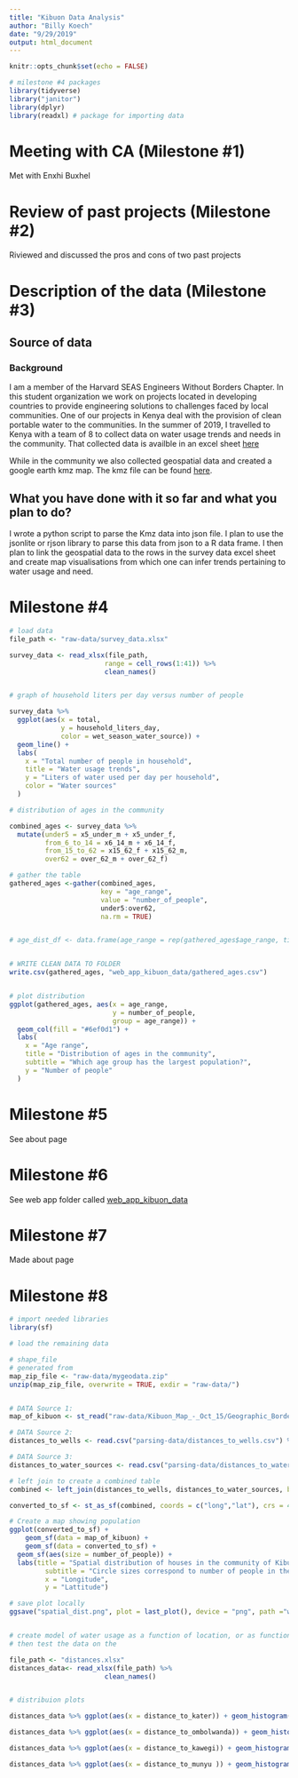 ```yaml
---
title: "Kibuon Data Analysis"
author: "Billy Koech"
date: "9/29/2019"
output: html_document
---
```


```r
knitr::opts_chunk$set(echo = FALSE)

# milestone #4 packages
library(tidyverse)
library("janitor")
library(dplyr)
library(readxl) # package for importing data


```

# Meeting with CA (Milestone #1)
Met with Enxhi Buxhel

# Review of past projects (Milestone #2)
Riviewed and discussed the pros and cons of two past projects

# Description of the data (Milestone #3)

## Source of data
### Background

I am a member of the Harvard SEAS Engineers Without Borders Chapter. In this student organization we work on projects located in developing countries to provide engineering solutions to challenges faced by local communities. One of our projects in Kenya deal with the provision of clean portable water to the communities. In the summer of 2019, I travelled to Kenya with a team of 8 to collect data on water usage trends and needs in the community. That collected data is availble in an excel sheet [here](raw-data/survey_data.xlsx)

While in the community we also collected geospatial data and created a google earth kmz map. The kmz file can be found [here](raw-data/map.kmz).

## What you have done with it so far and what you plan to do?


I wrote a python script to parse the Kmz data into json file. I plan to use the jsonlite or rjson library to parse this data from json to a R data frame. I then plan to link the geospatial data to the rows in the survey data excel sheet and create map visualisations from which one can infer trends pertaining to water usage and need.



# Milestone #4 



```r
# load data
file_path <- "raw-data/survey_data.xlsx"

survey_data <- read_xlsx(file_path, 
                        range = cell_rows(1:41)) %>%
                        clean_names()


# graph of household liters per day versus number of people

survey_data %>%
  ggplot(aes(x = total,
             y = household_liters_day,
             color = wet_season_water_source)) + 
  geom_line() + 
  labs(
    x = "Total number of people in household",
    title = "Water usage trends",
    y = "Liters of water used per day per household",
    color = "Water sources"
  )
```


```r
# distribution of ages in the community

combined_ages <- survey_data %>%
  mutate(under5 = x5_under_m + x5_under_f,
         from_6_to_14 = x6_14_m + x6_14_f,
         from_15_to_62 = x15_62_f + x15_62_m,
         over62 = over_62_m + over_62_f)

# gather the table
gathered_ages <-gather(combined_ages,
                       key = "age_range",
                       value = "number_of_people",
                       under5:over62,
                       na.rm = TRUE) 


# age_dist_df <- data.frame(age_range = rep(gathered_ages$age_range, times = gathered_ages$number_of_people))


# WRITE CLEAN DATA TO FOLDER
write.csv(gathered_ages, "web_app_kibuon_data/gathered_ages.csv")


# plot distribution
ggplot(gathered_ages, aes(x = age_range,
                          y = number_of_people,
                          group = age_range)) +
  geom_col(fill = "#6ef0d1") +
  labs(
    x = "Age range",
    title = "Distribution of ages in the community",
    subtitle = "Which age group has the largest population?",
    y = "Number of people"
  )


```



# Milestone #5

See about page



# Milestone #6

See web app folder called [web_app_kibuon_data](web_app_kibuon_data/)


# Milestone #7
Made about page

# Milestone #8
```r
# import needed libraries
library(sf)

# load the remaining data

# shape_file
# generated from
map_zip_file <- "raw-data/mygeodata.zip"
unzip(map_zip_file, overwrite = TRUE, exdir = "raw-data/")


# DATA Source 1:
map_of_kibuon <- st_read("raw-data/Kibuon_Map_-_Oct_15/Geographic_Borders-polygon.shp")

# DATA Source 2:
distances_to_wells <- read.csv("parsing-data/distances_to_wells.csv") %>% clean_names()

# DATA Source 3:
distances_to_water_sources <- read.csv("parsing-data/distances_to_water_sources.csv") %>% clean_names()

# left join to create a combined table
combined <- left_join(distances_to_wells, distances_to_water_sources, by = c("house_code", "long", "lat"))

converted_to_sf <- st_as_sf(combined, coords = c("long","lat"), crs = 4326)
```


```r
# Create a map showing population
ggplot(converted_to_sf) +
    geom_sf(data = map_of_kibuon) +
    geom_sf(data = converted_to_sf) +
  geom_sf(aes(size = number_of_people)) +
  labs(title = "Spatial distribution of houses in the community of Kibuon",
         subtitle = "Circle sizes correspond to number of people in the house",
         x = "Longitude",
         y = "Lattitude") 

# save plot locally
ggsave("spatial_dist.png", plot = last_plot(), device = "png", path ="web_app_kibuon_data/", scale = 1)


# create model of water usage as a function of location, or as function of number of people in the household
# then test the data on the 
```


```r
file_path <- "distances.xlsx"
distances_data<- read_xlsx(file_path) %>%
                        clean_names()


# distribuion plots

distances_data %>% ggplot(aes(x = distance_to_kater)) + geom_histogram(binwidth = 100) + xlim(0, 3000)

distances_data %>% ggplot(aes(x = distance_to_ombolwanda)) + geom_histogram() + xlim(0, 3000)

distances_data %>% ggplot(aes(x = distance_to_kawegi)) + geom_histogram() + xlim(0, 3000)

distances_data %>% ggplot(aes(x = distance_to_munyu )) + geom_histogram()+ xlim(0, 3000)


```

